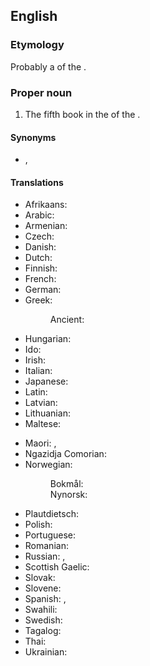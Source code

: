 ==English==
{{book of the Bible|Acts of the Apostles}}

===Etymology===
Probably a {{l|en|calque}} of the {{etyl|la|en}} {{m|la|Āctūs Apostolōrum}}.

===Proper noun===
{{en-proper noun}}

# {{lb|en|biblical}} The fifth book in the {{l|en|New Testament}} of the {{l|en|Bible}}.

====Synonyms====
* {{l|en|Acts}}, {{l|en|Book of Acts}}

====Translations====
{{trans-top|fifth book of the New Testament}}
* Afrikaans: {{t+|af|Handelinge van die apostels|p}}
* Arabic: {{t|ar|أَعْمَال الرُّسُل|p}}
* Armenian: {{t|hy|Գործք առաքելոց}}
* Czech: {{t|cs|Skutky Apoštolů|m-p}}
* Danish: {{t|da|Apostlenes Gerninger|p}}
* Dutch: {{t|nl|Handelingen}}
* Finnish: {{t+|fi|Apostolien teot}}
* French: {{t|fr|Actes des Apôtres|f-p}}
* German: {{t+|de|Apostelgeschichte|f}}
* Greek: {{t|el|Πράξεις των Αποστόλων|f-p}}
*: Ancient: {{t|grc|Πρᾱ́ξεις τῶν Ἀποστόλων|f-p}}
* Hungarian: {{t|hu|Az apostolok cselekedetei}}
* Ido: {{t+|io|Agi dil Apostoli|m-p}}
* Irish: {{t|ga|Gníomhartha na nAspal|m-p}}
* Italian: {{t+|it|Atti degli Apostoli|m-p}}
* Japanese: {{t|ja|使徒行伝|tr=shitogyōden}}
* Latin: {{t+|la|Āctūs Apostolōrum|m-p}}
* Latvian: {{t|lv|Apustuļu darbi|m-p}}
* Lithuanian: {{t+|lt|Apaštalų darbai|m-p}}
* Maltese: {{t|mt|Atti ta' l-Appostli|alt=L-Atti ta' l-Appostli}}
{{trans-mid}}
* Maori: {{t|mi|Ngā Mahi}}, {{t|mi|Ngā Mahi a ngā Āpotoro}}
* Ngazidja Comorian: {{t|zdj|Zitrenɗwa|c8}}
* Norwegian:
*: Bokmål: {{t+|nb|Apostlenes gjerninger}}
*: Nynorsk: {{t|nn|Apostelgjerningane}}
* Plautdietsch: {{t|pdt|Aposteljeschicht|f}}
* Polish: {{t|pl|Dzieje Apostolskie|p}}
* Portuguese: {{t+|pt|Atos dos Apóstolos|p}}
* Romanian: {{t|ro|Faptele Apostolilor|m-p}}
* Russian: {{t|ru|Дея́ния святы́х апо́столов|n-p}}, {{t|ru|Дея́ния апо́столов|n-p}}
* Scottish Gaelic: {{t|gd|Leabhar Ghnìomharan nan Abstol|m}}
* Slovak: {{t|sk|Skutky apoštolov|m-p}}
* Slovene: {{t+|sl|Apostolska dela|m-p}}
* Spanish: {{t|es|Hechos|m-p}}, {{t+|es|Actos de los Apóstoles|m-p}}
* Swahili: {{t|sw|Matendo ya Mitume|c6}}
* Swedish: {{t+|sv|Apostlagärningarna}}
* Tagalog: {{t|tl|Mga Gawa ng mga Apostol}}
* Thai: {{t|th|กิจการของอัครทูต}}
* Ukrainian: {{t+|uk|Дії|tr=Diyi|sc=Cyrl}}
{{trans-bottom}}